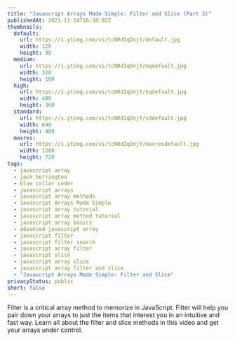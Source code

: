 ```yaml
---
title: "Javascript Arrays Made Simple: Filter and Slice (Part 3)"
publishedAt: 2021-11-24T16:38:02Z
thumbnails:
  default:
    url: https://i.ytimg.com/vi/tcNRdIqDnjY/default.jpg
    width: 120
    height: 90
  medium:
    url: https://i.ytimg.com/vi/tcNRdIqDnjY/mqdefault.jpg
    width: 320
    height: 180
  high:
    url: https://i.ytimg.com/vi/tcNRdIqDnjY/hqdefault.jpg
    width: 480
    height: 360
  standard:
    url: https://i.ytimg.com/vi/tcNRdIqDnjY/sddefault.jpg
    width: 640
    height: 480
  maxres:
    url: https://i.ytimg.com/vi/tcNRdIqDnjY/maxresdefault.jpg
    width: 1280
    height: 720
tags:
  - javascript array
  - jack herrington
  - blue collar coder
  - javascript arrays
  - javascript array methods
  - Javascript Arrays Made Simple
  - javascript array tutorial
  - javascript array method tutorial
  - javascript array basics
  - advanced javascript array
  - javascript filter
  - javascript filter search
  - javascript array filter
  - javascript slice
  - javascript array slice
  - javascript array filter and slice
  - "Javascript Arrays Made Simple: Filter and Slice"
privacyStatus: public
short: false
---
```

  
Filter is a critical array method to memorize in JavaScript. Filter will help you pair down your arrays to just the items that interest you in an intuitive and fast way. Learn all about the filter and slice methods in this video and get your arrays under control.
